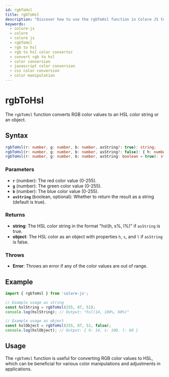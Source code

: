 ```yaml
---
id: rgbToHsl
title: rgbToHsl
description: "Discover how to use the rgbToHsl function in Colore JS to convert RGB color values to HSL format. This guide covers the function's syntax, parameters, examples, and practical applications for converting RGB colors to HSL in your projects."
keywords:
  - colore-js
  - colore
  - colore js
  - rgbToHsl
  - rgb to hsl
  - rgb to hsl color convertor
  - convert rgb to hsl
  - color conversion
  - javascript color conversion
  - css color conversion
  - color manipulation
---
```



<StructuredData />

# rgbToHsl

The `rgbToHsl` function converts RGB color values to an HSL color string or an object.

## Syntax

```typescript
rgbToHsl(r: number, g: number, b: number, asString?: true): string;
rgbToHsl(r: number, g: number, b: number, asString?: false): { h: number, s: number, l: number };
rgbToHsl(r: number, g: number, b: number, asString: boolean = true): string | { h: number, s: number, l: number };
```

### Parameters

- **`r`** (number): The red color value (0-255).
- **`g`** (number): The green color value (0-255).
- **`b`** (number): The blue color value (0-255).
- **`asString`** (boolean, optional): Whether to return the result as a string (default is true).

### Returns

- **string**: The HSL color string in the format "hsl(h, s%, l%)" if `asString` is true.
- **object**: The HSL color as an object with properties `h`, `s`, and `l` if `asString` is false.

### Throws

- **Error**: Throws an error if any of the color values are out of range.

## Example

```typescript
import { rgbToHsl } from 'colore-js';

// Example usage as string
const hslString = rgbToHsl(255, 87, 51);
console.log(hslString); // Output: "hsl(14, 100%, 60%)"

// Example usage as object
const hslObject = rgbToHsl(255, 87, 51, false);
console.log(hslObject); // Output: { h: 14, s: 100, l: 60 }
```

## Usage

The `rgbToHsl` function is useful for converting RGB color values to HSL, which can be beneficial for various color manipulations and adjustments in applications.
